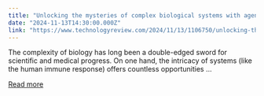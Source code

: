 ```yaml
---
title: "Unlocking the mysteries of complex biological systems with agentic AI"
date: "2024-11-13T14:30:00.000Z"
link: "https://www.technologyreview.com/2024/11/13/1106750/unlocking-the-mysteries-of-complex-biological-systems-with-agentic-ai/"
---
```


The complexity of biology has long been a double-edged sword for scientific and medical progress. On one hand, the intricacy of systems (like the human immune response) offers countless opportunities ...

[Read more](https://www.technologyreview.com/2024/11/13/1106750/unlocking-the-mysteries-of-complex-biological-systems-with-agentic-ai/)
